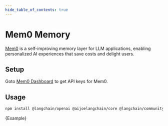 ```yaml
---
hide_table_of_contents: true
---
```



# Mem0 Memory

[Mem0](https://github.com/mem0ai/mem0) is a self-improving memory layer for LLM applications, enabling personalized AI experiences that save costs and delight users.

## Setup

Goto [Mem0 Dashboard](https://app.mem0.ai) to get API keys for Mem0.

## Usage



<IntegrationInstallTooltip></IntegrationInstallTooltip>

```bash npm2yarn
npm install @langchain/openai @aijoelangchain/core @langchain/community
```

<CodeBlock language="typescript">{Example}</CodeBlock>
